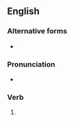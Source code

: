 ==English==

===Alternative forms===
* {{l|en|re-written}}

===Pronunciation===
* {{IPA|en|/ɹiˈɹɪtən/}}
*: {{rhymes|en|ɪtən|s=3}}

===Verb===
{{head|en|verb form}}

# {{past participle of|en|rewrite|nocat=1}}